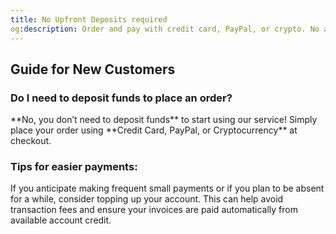 ```yaml
---
title: No Upfront Deposits required
og:description: Order and pay with credit card, PayPal, or crypto. No account deposit required! Learn how topping up can save on transaction fees and ensure uninterrupted service.
---
```


## Guide for New Customers

### Do I need to deposit funds to place an order?

<Note>
  **No, you don’t need to deposit funds** to start using our service! Simply
  place your order using **Credit Card, PayPal, or Cryptocurrency** at checkout.
</Note>

### **Tips for easier payments:**

If you anticipate making frequent small payments or if you plan to be absent for a while, consider topping up your account. This can help avoid transaction fees and ensure your invoices are paid automatically from available account credit.
